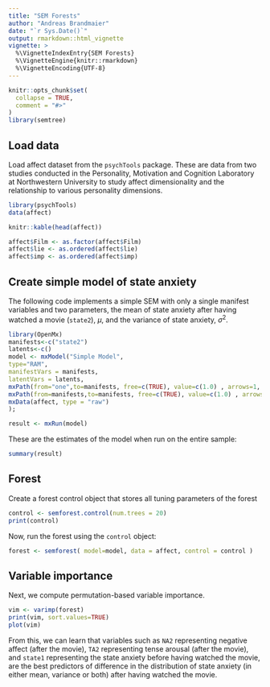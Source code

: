 ```yaml
---
title: "SEM Forests"
author: "Andreas Brandmaier"
date: "`r Sys.Date()`"
output: rmarkdown::html_vignette
vignette: >
  %\VignetteIndexEntry{SEM Forests}
  %\VignetteEngine{knitr::rmarkdown}
  %\VignetteEncoding{UTF-8}
---
```


```r
knitr::opts_chunk$set(
  collapse = TRUE,
  comment = "#>"
)
library(semtree)
```

## Load data

Load affect dataset from the `psychTools` package. These are data from two studies conducted in the Personality, Motivation and Cognition Laboratory at Northwestern University to  study affect dimensionality and the relationship to various personality dimensions.

```r
library(psychTools)
data(affect)

knitr::kable(head(affect))

affect$Film <- as.factor(affect$Film)
affect$lie <- as.ordered(affect$lie)
affect$imp <- as.ordered(affect$imp)
```

## Create simple model of state anxiety

The following code implements a simple SEM with only a single manifest variables and two parameters, the mean of state anxiety after having watched a movie (`state2`), $\mu$, and the variance of state anxiety, $\sigma^2$.

```r
library(OpenMx)
manifests<-c("state2")
latents<-c()
model <- mxModel("Simple Model", 
type="RAM",
manifestVars = manifests,
latentVars = latents,
mxPath(from="one",to=manifests, free=c(TRUE), value=c(1.0) , arrows=1, label=c("mu") ),
mxPath(from=manifests,to=manifests, free=c(TRUE), value=c(1.0) , arrows=2, label=c("sigma2") ),
mxData(affect, type = "raw")
);

result <- mxRun(model)
```

These are the estimates of the model when run on the entire sample:

```r
summary(result)
```

## Forest

Create a forest control object that stores all tuning parameters of the forest

```r
control <- semforest.control(num.trees = 20)
print(control)
```

Now, run the forest using the `control` object:

```r
forest <- semforest( model=model, data = affect, control = control )
```

## Variable importance

Next, we compute permutation-based variable importance.

```r
vim <- varimp(forest)
print(vim, sort.values=TRUE)
plot(vim)
```

From this, we can learn that variables such as `NA2` representing negative affect (after the movie), `TA2` representing tense arousal (after the movie), and `state1` representing the state anxiety before having watched the movie, are the best predictors of difference in the distribution of state anxiety (in either mean, variance or both) after having watched the movie. 